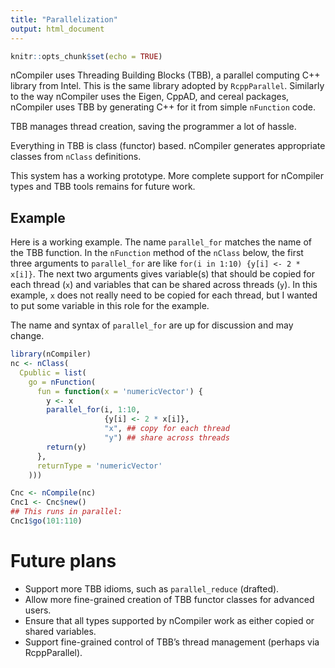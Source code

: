 ```yaml
---
title: "Parallelization"
output: html_document
---
```


```r
knitr::opts_chunk$set(echo = TRUE)
```

nCompiler uses Threading Building Blocks (TBB), a parallel computing C++ library from Intel.  This is the same library adopted by `RcppParallel`.  Similarly to the way nCompiler uses the Eigen, CppAD, and cereal packages, nCompiler uses TBB by generating C++ for it from simple `nFunction` code.

TBB manages thread creation, saving the programmer a lot of hassle.

Everything in TBB is class (functor) based.  nCompiler generates appropriate classes from `nClass` definitions.

This system has a working prototype.  More complete support for nCompiler types and TBB tools remains for future work.

## Example

Here is a working example.  The name `parallel_for` matches the name of the TBB function.  In the `nFunction` method of the `nClass` below, the first three arguments to `parallel_for` are like `for(i in 1:10) {y[i] <- 2 * x[i]}`.  The next two arguments gives variable(s) that should be copied for each thread (`x`) and variables that can be shared across threads (`y`).  In this example, `x` does not really need to be copied for each thread, but I wanted to put some variable in this role for the example.

The name and syntax of `parallel_for` are up for discussion and may change.

```r
library(nCompiler)
nc <- nClass(
  Cpublic = list(
    go = nFunction(
      fun = function(x = 'numericVector') {
        y <- x
        parallel_for(i, 1:10,
                     {y[i] <- 2 * x[i]},
                     "x", ## copy for each thread
                     "y") ## share across threads
        return(y)
      },
      returnType = 'numericVector'
    )))

Cnc <- nCompile(nc)
Cnc1 <- Cnc$new()
## This runs in parallel:
Cnc1$go(101:110)
```

# Future plans

- Support more TBB idioms, such as `parallel_reduce` (drafted).
- Allow more fine-grained creation of TBB functor classes for advanced users.
- Ensure that all types supported by nCompiler work as either copied or shared variables.
- Support fine-grained control of TBB's thread management (perhaps via RcppParallel).
